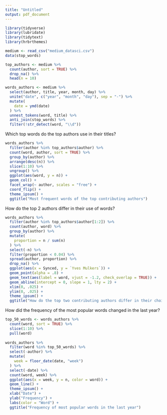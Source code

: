 ```yaml
---
title: "Untitled"
output: pdf_document
---
```


```r
library(tidyverse)
library(lubridate)
library(tidytext)
library(hrbrthemes)

medium <- read_csv("medium_datasci.csv")
data(stop_words)
```

```r
top_authors <- medium %>%
  count(author, sort = TRUE) %>%
  drop_na() %>%
  head(n = 10)

words_authors <- medium %>% 
  select(author, title, year, month, day) %>%
  unite("date", c("year", "month", "day"), sep = "-") %>%
  mutate(
    date = ymd(date)
  ) %>%
  unnest_tokens(word, title) %>%
  anti_join(stop_words) %>%
  filter(!str_detect(word, "\\d")) 
```

Which top words do the top authors use in their titles? 

```r
words_authors %>%
  filter(author %in% top_authors$author) %>%
  count(word, author, sort = TRUE) %>%
  group_by(author) %>%
  arrange(desc(n)) %>%
  slice(1:10) %>% 
  ungroup() %>%
  ggplot(aes(word, y = n)) +
  geom_col() +
  facet_wrap(~ author, scales = "free") +
  coord_flip() +
  theme_ipsum() +
  ggtitle("Most frequent words of the top contributing authors")
```

How do the top 2 authors differ in their use of words? 

```r
words_authors %>%
  filter(author %in% top_authors$author[1:2]) %>%
  count(author, word) %>%
  group_by(author) %>%
  mutate(
    proportion = n / sum(n)
  ) %>%
  select(-n) %>%
  filter(proportion < 0.04) %>%
  spread(author, proportion) %>%
  drop_na() %>%
  ggplot(aes(x = Synced, y = `Yves Mulkers`)) +
  geom_point(alpha = .8) +
  geom_text(aes(label = word, vjust = -1.2, check_overlap = TRUE)) +
  geom_abline(intercept = 0, slope = 1, lty = 2) +
  xlim(0, .025) +
  ylim(0, .025) +
  theme_ipsum() +
  ggtitle("How do the top two contributing authors differ in their choice of words?")
```

How did the frequency of the most popular words changed in the last year? 

```r
top_50_words <- words_authors %>%
  count(word, sort = TRUE) %>% 
  slice(1:10) %>%
  pull(word)
  
words_authors %>%
  filter(word %in% top_50_words) %>%
  select(-author) %>%
  mutate(
    week = floor_date(date, "week")
  ) %>%
  select(-date) %>%
  count(word, week) %>%
  ggplot(aes(x = week, y = n, color = word)) +
  geom_line() +
  theme_ipsum() +
  xlab("Date") +
  ylab("Frequency") +
  labs(color = "Word") +
  ggtitle("Frequency of most popular words in the last year")
```























